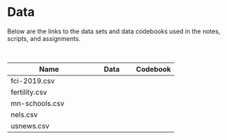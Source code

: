 # Data

Below are the links to the data sets and data codebooks used in the notes, scripts, and assignments.

<br />

<table class="table">

<thead>
<tr>
<th style="width:50%;">Name</th>
<th style="width:25%;text-align:center;">Data</th>
<th style="width:25%;text-align:center;">Codebook</th>
</tr>
</thead>


<tbody>


<!-- <tr> -->
<!-- <td>evaluations.csv</td> -->
<!-- <td align="center" style="vertical-align:middle;"> -->
<!--   <a href="https://github.com/zief0002/epsy-8252/raw/master/data/evaluations.csv"> -->
<!--     <span class="fas fa-file-csv" style="color: #ff2600; font-size: 20px;"></span> -->
<!--   </a> -->
<!-- </td> -->
<!-- <td align="center" style="vertical-align:middle;"> -->
<!--   <a href="https://zief0002.github.io/book-8252/data-codebook.html#evaluations"> -->
<!--     <span class="fas fa-book-open" style="color: #ff2600; font-size: 20px;"></span> -->
<!--   </a> -->
<!-- </td> -->
<!-- </tr> -->


<tr>
<td>fci-2019.csv</td>
<td align="center" style="vertical-align:middle;">
  <a href="https://github.com/zief0002/epsy-8252/raw/master/data/fci-2019.csv">
    <span class="fas fa-file-csv" style="color: #ff2600; font-size: 20px;"></span>
  </a>
</td>
<td align="center" style="vertical-align:middle;">
  <a href="http://zief0002.github.io/epsy-8252/codebooks/fci-2019.html">
    <span class="fas fa-book-open" style="color: #ff2600; font-size: 20px;"></span>
  </a>
</td>
</tr>


<tr>
<td>fertility.csv</td>
<td align="center" style="vertical-align:middle;">
  <a href="https://github.com/zief0002/epsy-8252/raw/master/data/fertility.csv">
    <span class="fas fa-file-csv" style="color: #ff2600; font-size: 20px;"></span>
  </a>
</td>
<td align="center" style="vertical-align:middle;">
  <a href="http://zief0002.github.io/epsy-8252/codebooks/fertility.html">
    <span class="fas fa-book-open" style="color: #ff2600; font-size: 20px;"></span>
  </a>
</td>
</tr>

<!-- <tr> -->
<!-- <td>graduation.csv</td> -->
<!-- <td align="center" style="vertical-align:middle;"> -->
<!--   <a href="https://github.com/zief0002/epsy-8252/raw/master/data/graduation.csv"> -->
<!--     <span class="fas fa-file-csv" style="color: #ff2600; font-size: 20px;"></span> -->
<!--   </a> -->
<!-- </td> -->
<!-- <td align="center" style="vertical-align:middle;"> -->
<!--   <a href="https://zief0002.github.io/book-8252/data-codebook.html#graduation"> -->
<!--     <span class="fas fa-book-open" style="color: #ff2600; font-size: 20px;"></span> -->
<!--   </a> -->
<!-- </td> -->
<!-- </tr> -->

<!-- <tr> -->
<!-- <td>math.csv</td> -->
<!-- <td align="center" style="vertical-align:middle;"> -->
<!--   <a href="https://github.com/zief0002/epsy-8252/raw/master/data/math.csv"> -->
<!--     <span class="fas fa-file-csv" style="color: #ff2600; font-size: 20px;"></span> -->
<!--   </a> -->
<!-- </td> -->
<!-- <td align="center" style="vertical-align:middle;"> -->
<!--   <span class="fas fa-book-open" style="color: #f1f1f1; font-size: 20px;"></span> -->
<!-- </td> -->
<!-- </tr> -->

<tr>
<td>mn-schools.csv</td>
<td align="center" style="vertical-align:middle;">
  <a href="https://github.com/zief0002/epsy-8252/raw/master/data/mn-schools.csv">
    <span class="fas fa-file-csv" style="color: #ff2600; font-size: 20px;"></span>
  </a>
</td>
<td align="center" style="vertical-align:middle;">
  <a href="http://zief0002.github.io/epsy-8252/codebooks/mn-schools.html">
    <span class="fas fa-book-open" style="color: #ff2600; font-size: 20px;"></span>
  </a>
</td>
</tr>

<!-- <tr> -->
<!-- <td>movies.csv</td> -->
<!-- <td align="center" style="vertical-align:middle;"> -->
<!--   <a href="https://github.com/zief0002/epsy-8252/raw/master/data/movies.csv"> -->
<!--     <span class="fas fa-file-csv" style="color: #ff2600; font-size: 20px;"></span> -->
<!--   </a> -->
<!-- </td> -->
<!-- <td align="center" style="vertical-align:middle;"> -->
<!--   <a href="https://zief0002.github.io/book-8252/data-codebook.html#movies"> -->
<!--     <span class="fas fa-book-open" style="color: #ff2600; font-size: 20px;"></span> -->
<!--   </a> -->
<!-- </td> -->
<!-- </tr> -->

<!-- <tr> -->
<!-- <td>nba-player-data.csv</td> -->
<!-- <td align="center" style="vertical-align:middle;"> -->
<!--   <a href="https://github.com/zief0002/epsy-8252/raw/master/data/nba-player-data.csv"> -->
<!--     <span class="fas fa-file-csv" style="color: #ff2600; font-size: 20px;"></span> -->
<!--   </a> -->
<!-- </td> -->
<!-- <td align="center" style="vertical-align:middle;"> -->
<!--   <a href="https://zief0002.github.io/book-8252/data-codebook.html#nba"> -->
<!--     <span class="fas fa-book-open" style="color: #ff2600; font-size: 20px;"></span> -->
<!--   </a> -->
<!-- </td> -->
<!-- </tr> -->

<!-- <tr> -->
<!-- <td>nba-team-data.csv</td> -->
<!-- <td align="center" style="vertical-align:middle;"> -->
<!--   <a href="https://github.com/zief0002/epsy-8252/raw/master/data/nba-team-data.csv"> -->
<!--     <span class="fas fa-file-csv" style="color: #ff2600; font-size: 20px;"></span> -->
<!--   </a> -->
<!-- </td> -->
<!-- <td align="center" style="vertical-align:middle;"> -->
<!--   <a href="https://zief0002.github.io/book-8252/data-codebook.html#nba"> -->
<!--     <span class="fas fa-book-open" style="color: #ff2600; font-size: 20px;"></span> -->
<!--   </a> -->
<!-- </td> -->
<!-- </tr> -->


<tr>
<td>nels.csv</td>
<td align="center" style="vertical-align:middle;">
  <a href="https://github.com/zief0002/epsy-8252/raw/master/data/nels.csv">
    <span class="fas fa-file-csv" style="color: #ff2600; font-size: 20px;"></span>
  </a>
</td>
<td align="center" style="vertical-align:middle;">
  <a href="http://zief0002.github.io/epsy-8252/codebooks/nels.html">
    <span class="fas fa-book-open" style="color: #ff2600; font-size: 20px;"></span>
  </a>
</td>
</tr>


<!-- <tr> -->
<!-- <td>netherlands-schools.csv</td> -->
<!-- <td align="center" style="vertical-align:middle;"> -->
<!--   <a href="https://github.com/zief0002/epsy-8252/raw/master/data/netherlands-schools.csv"> -->
<!--     <span class="fas fa-file-csv" style="color: #ff2600; font-size: 20px;"></span> -->
<!--   </a> -->
<!-- </td> -->
<!-- <td align="center" style="vertical-align:middle;"> -->
<!--   <a href="https://zief0002.github.io/book-8252/data-codebook.html#netherlands"> -->
<!--     <span class="fas fa-book-open" style="color: #ff2600; font-size: 20px;"></span> -->
<!--   </a> -->
<!-- </td> -->
<!-- </tr> -->

<!-- <tr> -->
<!-- <td>netherlands-students.csv</td> -->
<!-- <td align="center" style="vertical-align:middle;"> -->
<!--   <a href="https://github.com/zief0002/epsy-8252/raw/master/data/netherlands-students.csv"> -->
<!--     <span class="fas fa-file-csv" style="color: #ff2600; font-size: 20px;"></span> -->
<!--   </a> -->
<!-- </td> -->
<!-- <td align="center" style="vertical-align:middle;"> -->
<!--   <a href="https://zief0002.github.io/book-8252/data-codebook.html#netherlands"> -->
<!--     <span class="fas fa-book-open" style="color: #ff2600; font-size: 20px;"></span> -->
<!--   </a> -->
<!-- </td> -->
<!-- </tr> -->

<!-- <tr> -->
<!-- <td>nhl.csv</td> -->
<!-- <td align="center" style="vertical-align:middle;"> -->
<!--   <a href="https://github.com/zief0002/epsy-8252/raw/master/data/nhl.csv"> -->
<!--     <span class="fas fa-file-csv" style="color: #ff2600; font-size: 20px;"></span> -->
<!--   </a> -->
<!-- </td> -->
<!-- <td align="center" style="vertical-align:middle;"> -->
<!--   <a href="https://zief0002.github.io/book-8252/data-codebook.html#nhl"> -->
<!--     <span class="fas fa-book-open" style="color: #ff2600; font-size: 20px;"></span> -->
<!--   </a> -->
<!-- </td> -->
<!-- </tr> -->

<!-- <tr> -->
<!-- <td>popular-classroom.csv</td> -->
<!-- <td align="center" style="vertical-align:middle;"> -->
<!--   <a href="https://github.com/zief0002/epsy-8252/raw/master/data/popular-classroom.csv"> -->
<!--     <span class="fas fa-file-csv" style="color: #ff2600; font-size: 20px;"></span> -->
<!--   </a> -->
<!-- </td> -->
<!-- <td align="center" style="vertical-align:middle;"> -->
<!--   <a href="https://zief0002.github.io/book-8252/data-codebook.html#popular"> -->
<!--     <span class="fas fa-book-open" style="color: #ff2600; font-size: 20px;"></span> -->
<!--   </a> -->
<!-- </td> -->
<!-- </tr> -->

<!-- <tr> -->
<!-- <td>popular-student.csv</td> -->
<!-- <td align="center" style="vertical-align:middle;"> -->
<!--   <a href="https://github.com/zief0002/epsy-8252/raw/master/data/popular-student.csv"> -->
<!--     <span class="fas fa-file-csv" style="color: #ff2600; font-size: 20px;"></span> -->
<!--   </a> -->
<!-- </td> -->
<!-- <td align="center" style="vertical-align:middle;"> -->
<!--   <a href="https://zief0002.github.io/book-8252/data-codebook.html#popular"> -->
<!--     <span class="fas fa-book-open" style="color: #ff2600; font-size: 20px;"></span> -->
<!--   </a> -->
<!-- </td> -->
<!-- </tr> -->

<!-- <tr> -->
<!-- <td>riverview.csv</td> -->
<!-- <td align="center" style="vertical-align:middle;"> -->
<!--   <a href="https://github.com/zief0002/epsy-8252/raw/master/data/eriverview.csv"> -->
<!--     <span class="fas fa-file-csv" style="color: #ff2600; font-size: 20px;"></span> -->
<!--   </a> -->
<!-- </td> -->
<!-- <td align="center" style="vertical-align:middle;"> -->
<!--   <a href="https://zief0002.github.io/book-8252/data-codebook.html#riverview"> -->
<!--     <span class="fas fa-book-open" style="color: #ff2600; font-size: 20px;"></span> -->
<!--   </a> -->
<!-- </td> -->
<!-- </tr> -->

<!-- <tr> -->
<!-- <td>risky-behavior.csv</td> -->
<!-- <td align="center" style="vertical-align:middle;"> -->
<!--   <a href="https://github.com/zief0002/epsy-8252/raw/master/data/risky-behavior.csv"> -->
<!--     <span class="fas fa-file-csv" style="color: #ff2600; font-size: 20px;"></span> -->
<!--   </a> -->
<!-- </td> -->
<!-- <td align="center" style="vertical-align:middle;"> -->
<!--   <span class="fas fa-book-open" style="color: #f1f1f1; font-size: 20px;"></span> -->
<!-- </td> -->
<!-- </tr> -->

<!-- <tr> -->
<!-- <td>same-sex-marriage.csv</td> -->
<!-- <td align="center" style="vertical-align:middle;"> -->
<!--   <a href="https://github.com/zief0002/epsy-8252/raw/master/data/same-sex-marriage.csv"> -->
<!--     <span class="fas fa-file-csv" style="color: #ff2600; font-size: 20px;"></span> -->
<!--   </a> -->
<!-- </td> -->
<!-- <td align="center" style="vertical-align:middle;"> -->
<!--   <a href="https://zief0002.github.io/book-8252/data-codebook.html#same-sex-marriage"> -->
<!--     <span class="fas fa-book-open" style="color: #ff2600; font-size: 20px;"></span> -->
<!--   </a> -->
<!-- </td> -->
<!-- </tr> -->

<!-- <tr> -->
<!-- <td>stop-and-frisk.csv</td> -->
<!-- <td align="center" style="vertical-align:middle;"> -->
<!--   <a href="https://github.com/zief0002/epsy-8252/raw/master/data/stop-and-frisk.csv"> -->
<!--     <span class="fas fa-file-csv" style="color: #ff2600; font-size: 20px;"></span> -->
<!--   </a> -->
<!-- </td> -->
<!-- <td align="center" style="vertical-align:middle;"> -->
<!--   <span class="fas fa-book-open" style="color: #f1f1f1; font-size: 20px;"></span> -->
<!-- </td> -->
<!-- </tr> -->


<tr>
<td>usnews.csv</td>
<td align="center" style="vertical-align:middle;">
  <a href="https://github.com/zief0002/epsy-8252/raw/master/data/usnews.csv">
    <span class="fas fa-file-csv" style="color: #ff2600; font-size: 20px;"></span>
  </a>
</td>
<td align="center" style="vertical-align:middle;">
  <a href="http://zief0002.github.io/epsy-8252/codebooks/usnews.html">
    <span class="fas fa-book-open" style="color: #ff2600; font-size: 20px;"></span>
  </a>
</td>
</tr>


<!-- <tr> -->
<!-- <td>vocabulary.csv</td> -->
<!-- <td align="center" style="vertical-align:middle;"> -->
<!--   <a href="https://github.com/zief0002/epsy-8252/raw/master/data/vocabulary.csv"> -->
<!--     <span class="fas fa-file-csv" style="color: #ff2600; font-size: 20px;"></span> -->
<!--   </a> -->
<!-- </td> -->
<!-- <td align="center" style="vertical-align:middle;"> -->
<!--   <a href="https://zief0002.github.io/book-8252/data-codebook.html#vocabulary"> -->
<!--     <span class="fas fa-book-open" style="color: #ff2600; font-size: 20px;"></span> -->
<!--   </a> -->
<!-- </td> -->
<!-- </tr> -->

<!-- <tr> -->
<!-- <td>wine.csv</td> -->
<!-- <td align="center" style="vertical-align:middle;"> -->
<!--   <a href="https://github.com/zief0002/epsy-8252/raw/master/data/wine.csv"> -->
<!--     <span class="fas fa-file-csv" style="color: #ff2600; font-size: 20px;"></span> -->
<!--   </a> -->
<!-- </td> -->
<!-- <td align="center" style="vertical-align:middle;"> -->
<!--   <a href="https://zief0002.github.io/book-8252/data-codebook.html#wine"> -->
<!--     <span class="fas fa-book-open" style="color: #ff2600; font-size: 20px;"></span> -->
<!--   </a> -->
<!-- </td> -->
<!-- </tr> -->



</tbody>
</table>
